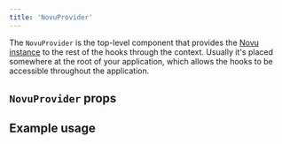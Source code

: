 ```yaml
---
title: 'NovuProvider'
---
```



The `NovuProvider` is the top-level component that provides the [Novu instance](/inbox/headless/api-reference#novu) to the rest of the hooks through the context.
Usually it's placed somewhere at the root of your application, which allows the hooks to be accessible throughout the application.

## `NovuProvider` props

<NovuParams />

## Example usage

<NovuProviderExample />
